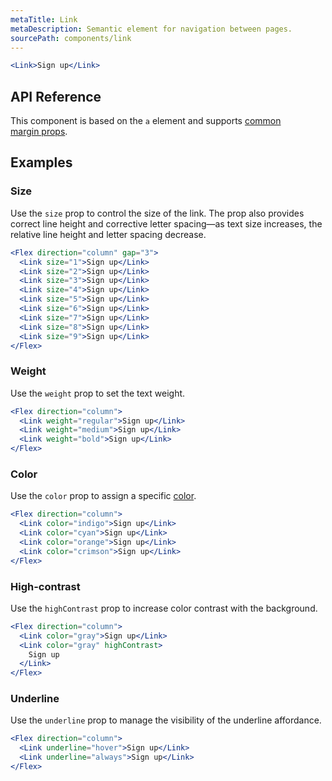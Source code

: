 ```yaml
---
metaTitle: Link
metaDescription: Semantic element for navigation between pages.
sourcePath: components/link
---
```


```jsx live=true
<Link>Sign up</Link>
```

## API Reference

This component is based on the `a` element and supports [common margin props](/themes/docs/theme/layout#margin-props).

<ThemesPropsTable name="link" />

## Examples

### Size

Use the `size` prop to control the size of the link. The prop also provides correct line height and corrective letter spacing—as text size increases, the relative line height and letter spacing decrease.

```jsx live=true scroll=true
<Flex direction="column" gap="3">
  <Link size="1">Sign up</Link>
  <Link size="2">Sign up</Link>
  <Link size="3">Sign up</Link>
  <Link size="4">Sign up</Link>
  <Link size="5">Sign up</Link>
  <Link size="6">Sign up</Link>
  <Link size="7">Sign up</Link>
  <Link size="8">Sign up</Link>
  <Link size="9">Sign up</Link>
</Flex>
```

### Weight

Use the `weight` prop to set the text weight.

```jsx live="true"
<Flex direction="column">
  <Link weight="regular">Sign up</Link>
  <Link weight="medium">Sign up</Link>
  <Link weight="bold">Sign up</Link>
</Flex>
```

### Color

Use the `color` prop to assign a specific [color](/themes/docs/theme/color).

```jsx live=true scroll=true
<Flex direction="column">
  <Link color="indigo">Sign up</Link>
  <Link color="cyan">Sign up</Link>
  <Link color="orange">Sign up</Link>
  <Link color="crimson">Sign up</Link>
</Flex>
```

### High-contrast

Use the `highContrast` prop to increase color contrast with the background.

```jsx live=true scroll=true
<Flex direction="column">
  <Link color="gray">Sign up</Link>
  <Link color="gray" highContrast>
    Sign up
  </Link>
</Flex>
```

### Underline

Use the `underline` prop to manage the visibility of the underline affordance.

```jsx live="true" scroll=true
<Flex direction="column">
  <Link underline="hover">Sign up</Link>
  <Link underline="always">Sign up</Link>
</Flex>
```
